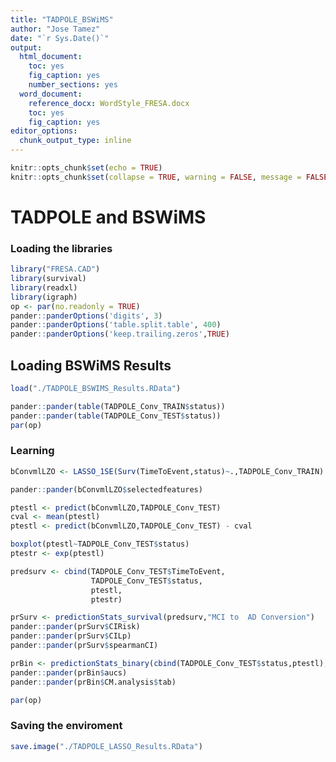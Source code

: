 ```yaml
---
title: "TADPOLE_BSWiMS"
author: "Jose Tamez"
date: "`r Sys.Date()`"
output: 
  html_document: 
    toc: yes
    fig_caption: yes
    number_sections: yes
  word_document: 
    reference_docx: WordStyle_FRESA.docx
    toc: yes
    fig_caption: yes
editor_options:
  chunk_output_type: inline
---
```



```r
knitr::opts_chunk$set(echo = TRUE)
knitr::opts_chunk$set(collapse = TRUE, warning = FALSE, message = FALSE,comment = "#>")
```

# TADPOLE and BSWiMS

### Loading the libraries

```r
library("FRESA.CAD")
library(survival)
library(readxl)
library(igraph)
op <- par(no.readonly = TRUE)
pander::panderOptions('digits', 3)
pander::panderOptions('table.split.table', 400)
pander::panderOptions('keep.trailing.zeros',TRUE)

```

## Loading BSWiMS Results

```r

load("./TADPOLE_BSWIMS_Results.RData")

pander::pander(table(TADPOLE_Conv_TRAIN$status))
pander::pander(table(TADPOLE_Conv_TEST$status))
par(op)

```


### Learning

```r
bConvmlLZO <- LASSO_1SE(Surv(TimeToEvent,status)~.,TADPOLE_Conv_TRAIN)

pander::pander(bConvmlLZO$selectedfeatures)

ptestl <- predict(bConvmlLZO,TADPOLE_Conv_TEST)
cval <- mean(ptestl)
ptestl <- predict(bConvmlLZO,TADPOLE_Conv_TEST) - cval

boxplot(ptestl~TADPOLE_Conv_TEST$status)
ptestr <- exp(ptestl)

predsurv <- cbind(TADPOLE_Conv_TEST$TimeToEvent,
                  TADPOLE_Conv_TEST$status,
                  ptestl,
                  ptestr)

prSurv <- predictionStats_survival(predsurv,"MCI to  AD Conversion")
pander::pander(prSurv$CIRisk)
pander::pander(prSurv$CILp)
pander::pander(prSurv$spearmanCI)

prBin <- predictionStats_binary(cbind(TADPOLE_Conv_TEST$status,ptestl),"MCI to  AD Conversion")
pander::pander(prBin$aucs)
pander::pander(prBin$CM.analysis$tab)

par(op)

```





### Saving the enviroment
```r
save.image("./TADPOLE_LASSO_Results.RData")


```

